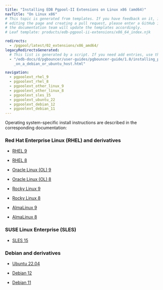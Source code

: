 ```yaml
---
title: "Installing EDB Pgpool-II Extensions on Linux x86 (amd64)"
navTitle: "On Linux x86"
# This topic is generated from templates. If you have feedback on it, instead of
# editing the page and creating a pull request, please enter a GitHub issue and
# the documentation team will update the templates accordingly.
# Leaf template: products/edb-pgpool-ii-extensions/x86_64_index.njk

redirects:
  - /pgpool/latest/02_extensions/x86_amd64/
legacyRedirectsGenerated:
  # This list is generated by a script. If you need add entries, use the `legacyRedirects` key.
  - "/edb-docs/d/pgbouncer/user-guides/pgbouncer-guide/1.0/installing_pgbouncer\
    _on_a_debian_or_ubuntu_host.html"

navigation:
  - pgpoolext_rhel_9
  - pgpoolext_rhel_8
  - pgpoolext_other_linux_9
  - pgpoolext_other_linux_8
  - pgpoolext_sles_15
  - pgpoolext_ubuntu_22
  - pgpoolext_debian_12
  - pgpoolext_debian_11
---
```


Operating system-specific install instructions are described in the corresponding documentation:

### Red Hat Enterprise Linux (RHEL) and derivatives

- [RHEL 9](pgpoolext_rhel_9)

- [RHEL 8](pgpoolext_rhel_8)

- [Oracle Linux (OL) 9](pgpoolext_rhel_9)

- [Oracle Linux (OL) 8](pgpoolext_rhel_8)

- [Rocky Linux 9](pgpoolext_other_linux_9)

- [Rocky Linux 8](pgpoolext_other_linux_8)

- [AlmaLinux 9](pgpoolext_other_linux_9)

- [AlmaLinux 8](pgpoolext_other_linux_8)

### SUSE Linux Enterprise (SLES)

- [SLES 15](pgpoolext_sles_15)

### Debian and derivatives

- [Ubuntu 22.04](pgpoolext_ubuntu_22)

- [Debian 12](pgpoolext_debian_12)

- [Debian 11](pgpoolext_debian_11)
